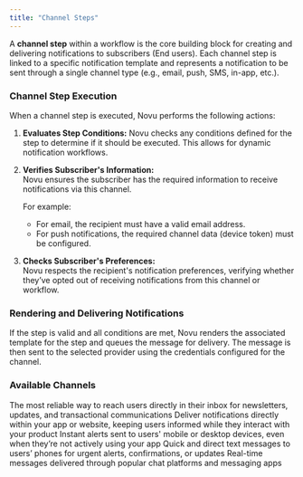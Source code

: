 ```yaml
---
title: "Channel Steps"
---
```


A **channel step** within a workflow is the core building block for creating and delivering notifications to subscribers (End users). Each channel step is linked to a specific notification template and represents a notification to be sent through a single channel type (e.g., email, push, SMS, in-app, etc.).

### Channel Step Execution

When a channel step is executed, Novu performs the following actions:

1. **Evaluates Step Conditions:**
   Novu checks any conditions defined for the step to determine if it should be executed. This allows for dynamic notification workflows.

2. **Verifies Subscriber's Information:**  
   Novu ensures the subscriber has the required information to receive notifications via this channel. 
   
   For example:
   - For email, the recipient must have a valid email address.
   - For push notifications, the required channel data (device token) must be configured.

3. **Checks Subscriber's Preferences:**  
   Novu respects the recipient's notification preferences, verifying whether they’ve opted out of receiving notifications from this channel or workflow.

### Rendering and Delivering Notifications

If the step is valid and all conditions are met, Novu renders the associated template for the step and queues the message for delivery. The message is then sent to the selected provider using the credentials configured for the channel.

### Available Channels

<CardGroup cols={2}>
  <Card title="Email" icon="envelope" href="/integrations/providers/email/overview">
    The most reliable way to reach users directly in their inbox for newsletters, updates, and transactional communications
  </Card>
  <Card title="In-App" icon="bell" href="/integrations/providers/in-app/overview">
    Deliver notifications directly within your app or website, keeping users informed while they interact with your product
  </Card>
  <Card title="Push" icon="mobile" href="/integrations/providers/push/overview">
    Instant alerts sent to users' mobile or desktop devices, even when they’re not actively using your app
  </Card>
  <Card title="SMS" icon="message-sms" href="/integrations/providers/sms/overview">
    Quick and direct text messages to users’ phones for urgent alerts, confirmations, or updates
  </Card>
  <Card title="Chat" icon="comments" href="/integrations/providers/chat/overview">
    Real-time messages delivered through popular chat platforms and messaging apps
  </Card>
</CardGroup>